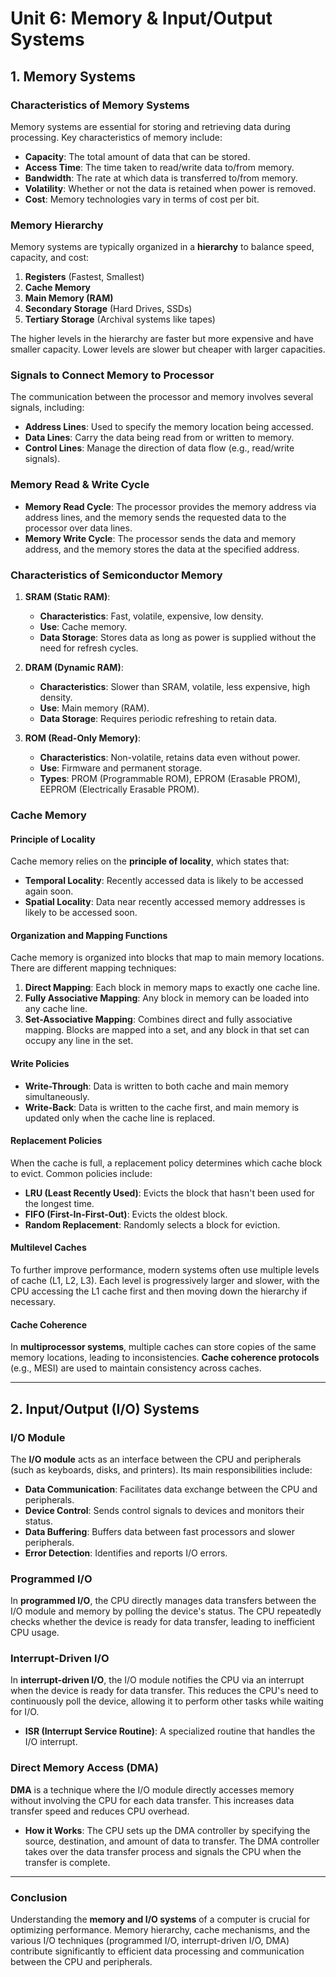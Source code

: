 # Unit 6: Memory & Input/Output Systems

## 1. Memory Systems

### Characteristics of Memory Systems

Memory systems are essential for storing and retrieving data during processing. Key characteristics of memory include:

- **Capacity**: The total amount of data that can be stored.
- **Access Time**: The time taken to read/write data to/from memory.
- **Bandwidth**: The rate at which data is transferred to/from memory.
- **Volatility**: Whether or not the data is retained when power is removed.
- **Cost**: Memory technologies vary in terms of cost per bit.

### Memory Hierarchy

Memory systems are typically organized in a **hierarchy** to balance speed, capacity, and cost:

1. **Registers** (Fastest, Smallest)
2. **Cache Memory**
3. **Main Memory (RAM)**
4. **Secondary Storage** (Hard Drives, SSDs)
5. **Tertiary Storage** (Archival systems like tapes)

The higher levels in the hierarchy are faster but more expensive and have smaller capacity. Lower levels are slower but cheaper with larger capacities.

### Signals to Connect Memory to Processor

The communication between the processor and memory involves several signals, including:

- **Address Lines**: Used to specify the memory location being accessed.
- **Data Lines**: Carry the data being read from or written to memory.
- **Control Lines**: Manage the direction of data flow (e.g., read/write signals).

### Memory Read & Write Cycle

- **Memory Read Cycle**: The processor provides the memory address via address lines, and the memory sends the requested data to the processor over data lines.
- **Memory Write Cycle**: The processor sends the data and memory address, and the memory stores the data at the specified address.

### Characteristics of Semiconductor Memory

1. **SRAM (Static RAM)**:

   - **Characteristics**: Fast, volatile, expensive, low density.
   - **Use**: Cache memory.
   - **Data Storage**: Stores data as long as power is supplied without the need for refresh cycles.

2. **DRAM (Dynamic RAM)**:

   - **Characteristics**: Slower than SRAM, volatile, less expensive, high density.
   - **Use**: Main memory (RAM).
   - **Data Storage**: Requires periodic refreshing to retain data.

3. **ROM (Read-Only Memory)**:
   - **Characteristics**: Non-volatile, retains data even without power.
   - **Use**: Firmware and permanent storage.
   - **Types**: PROM (Programmable ROM), EPROM (Erasable PROM), EEPROM (Electrically Erasable PROM).

### Cache Memory

#### Principle of Locality

Cache memory relies on the **principle of locality**, which states that:

- **Temporal Locality**: Recently accessed data is likely to be accessed again soon.
- **Spatial Locality**: Data near recently accessed memory addresses is likely to be accessed soon.

#### Organization and Mapping Functions

Cache memory is organized into blocks that map to main memory locations. There are different mapping techniques:

1. **Direct Mapping**: Each block in memory maps to exactly one cache line.
2. **Fully Associative Mapping**: Any block in memory can be loaded into any cache line.
3. **Set-Associative Mapping**: Combines direct and fully associative mapping. Blocks are mapped into a set, and any block in that set can occupy any line in the set.

#### Write Policies

- **Write-Through**: Data is written to both cache and main memory simultaneously.
- **Write-Back**: Data is written to the cache first, and main memory is updated only when the cache line is replaced.

#### Replacement Policies

When the cache is full, a replacement policy determines which cache block to evict. Common policies include:

- **LRU (Least Recently Used)**: Evicts the block that hasn't been used for the longest time.
- **FIFO (First-In-First-Out)**: Evicts the oldest block.
- **Random Replacement**: Randomly selects a block for eviction.

#### Multilevel Caches

To further improve performance, modern systems often use multiple levels of cache (L1, L2, L3). Each level is progressively larger and slower, with the CPU accessing the L1 cache first and then moving down the hierarchy if necessary.

#### Cache Coherence

In **multiprocessor systems**, multiple caches can store copies of the same memory locations, leading to inconsistencies. **Cache coherence protocols** (e.g., MESI) are used to maintain consistency across caches.

---

## 2. Input/Output (I/O) Systems

### I/O Module

The **I/O module** acts as an interface between the CPU and peripherals (such as keyboards, disks, and printers). Its main responsibilities include:

- **Data Communication**: Facilitates data exchange between the CPU and peripherals.
- **Device Control**: Sends control signals to devices and monitors their status.
- **Data Buffering**: Buffers data between fast processors and slower peripherals.
- **Error Detection**: Identifies and reports I/O errors.

### Programmed I/O

In **programmed I/O**, the CPU directly manages data transfers between the I/O module and memory by polling the device's status. The CPU repeatedly checks whether the device is ready for data transfer, leading to inefficient CPU usage.

### Interrupt-Driven I/O

In **interrupt-driven I/O**, the I/O module notifies the CPU via an interrupt when the device is ready for data transfer. This reduces the CPU's need to continuously poll the device, allowing it to perform other tasks while waiting for I/O.

- **ISR (Interrupt Service Routine)**: A specialized routine that handles the I/O interrupt.

### Direct Memory Access (DMA)

**DMA** is a technique where the I/O module directly accesses memory without involving the CPU for each data transfer. This increases data transfer speed and reduces CPU overhead.

- **How it Works**: The CPU sets up the DMA controller by specifying the source, destination, and amount of data to transfer. The DMA controller takes over the data transfer process and signals the CPU when the transfer is complete.

---

### Conclusion

Understanding the **memory and I/O systems** of a computer is crucial for optimizing performance. Memory hierarchy, cache mechanisms, and the various I/O techniques (programmed I/O, interrupt-driven I/O, DMA) contribute significantly to efficient data processing and communication between the CPU and peripherals.
